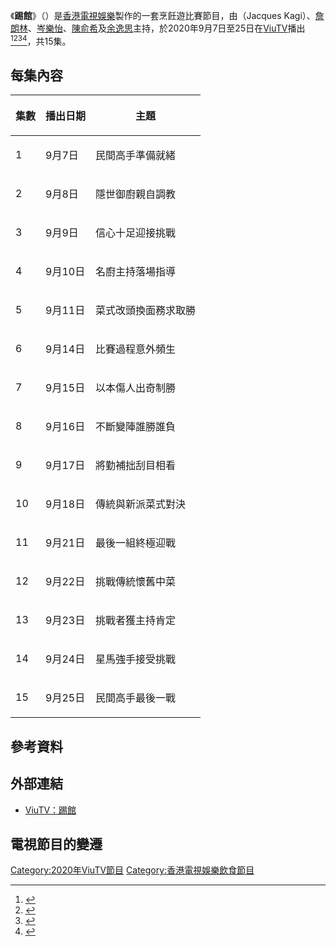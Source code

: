 {{电视节目信息框
| 名称 = 踢館
| 英文名称 = Kick Hall
| 图片 = Kick Hall ViuTV.jpg
| 格式 = 烹飪比賽
| 尺寸 = 
| 主持 = {{tsl|zh-yue|祈積奇}}、[[詹朗林|詹朗林]]、<br>[[岑樂怡|岑樂怡]]（第一至五集）、<br>[[陳俞希|陳俞希]]（第六至十集）、<br>[[余逸思|余逸思]]（第十一至十五集）
| 旁白 = [[朱晉傑|朱晉傑]]
| 国家 = {{HKG}}
| 语言 = [[粵語|粵語]]
| 集数 = 15
| 每集长度 = 30分鐘（含廣告）
| 製作年份 = 2020年7月
| 監製 = 楊偉業
| 導演 = 周　勳、朱慶權、<br>劉俊傑、何文廣
| 編審 = 羅世雄
| 外景 = {{HKG}}
| 制作公司 = [[香港電視娛樂|香港電視娛樂]]
| 电视网 = [[ViuTV|ViuTV]]
| 图像制式 = [[高清电视|高清电视]] [[1080i|1080i]]
| 播出国家 = {{HKG}}
| 开始 = {{start date|2020|09|07}}
| 结束 = {{start date|2020|09|25}}
| 播出时间 = 逢星期一至五 22:30-23:00
}}
《'''踢館'''》（{{lang-en|Kick Hall}}）是[[香港電視娛樂|香港電視娛樂]]製作的一套烹飪遊比賽節目，由{{tsl|zh-yue|祈積奇}}（Jacques Kagi）、[[詹朗林|詹朗林]]、[[岑樂怡|岑樂怡]]、[[陳俞希|陳俞希]]及[[余逸思|余逸思]]主持，於2020年9月7日至25日在[[ViuTV|ViuTV]]播出<ref>{{Cite web|title=【踢館】ViuTV藝人詹朗林疫情期間變廚神 意外獲得主持一職|url=https://www.hk01.com/即時娛樂/520724/|accessdate=2020-09-09|date=2020-09-07|last=賴家杰|work=香港01|language=zh-HK}}</ref><ref>{{Cite web|title=【踢館】民間高手彩兒做過TVB「御用護士」　IG常曬極吸睛水着照|url=https://www.hk01.com/即時娛樂/522864/|accessdate=2020-09-12|date=2020-09-12|last=陳栢宇|work=香港01|language=zh-HK}}</ref><ref>{{Cite web|title=ViuTV《踢館》餐廳合集！香港知名餐廳你去過幾多？|url=https://food.ulifestyle.com.hk/restaurant/news/detail/2750810/|accessdate=2020-09-14|date=2020-09-14|last=U Food|work=U Food|language=zh-HK}}</ref><ref>{{Cite web|title=ViuTV《踢館》歎5間高質中菜　米芝蓮麥奀雲吞麵、益新懷舊粵菜|url=https://www.hk01.com/食玩買/524207/|accessdate=2020-09-17|date=2020-09-17|last=許慧恩|work=香港01|language=zh-HK}}</ref>，共15集。

== 每集內容 ==
{| class="wikitable"
! 集數 !! 播出日期 !! 主題
|-
| 1 || 9月7日 || 民間高手準備就緒
|-
| 2 || 9月8日 || 隱世御廚親自調教
|-
| 3 || 9月9日 || 信心十足迎接挑戰
|-
| 4 || 9月10日 || 名廚主持落場指導
|-
| 5 || 9月11日 || 菜式改頭換面務求取勝
|-
| 6 || 9月14日 || 比賽過程意外頻生
|-
| 7 || 9月15日 || 以本傷人出奇制勝
|-
| 8 || 9月16日 || 不斷變陣誰勝誰負
|-
| 9 || 9月17日 || 將勤補拙刮目相看
|-
| 10 || 9月18日 || 傳統與新派菜式對決
|-
| 11 || 9月21日 || 最後一組終極迎戰
|-
| 12 || 9月22日 || 挑戰傳統懷舊中菜
|-
| 13 || 9月23日 || 挑戰者獲主持肯定
|-
| 14 || 9月24日 || 星馬強手接受挑戰
|-
| 15 || 9月25日 || 民間高手最後一戰
|}

== 參考資料 ==
{{reflist}}

== 外部連結 ==
* [https://viu.tv/encore/kick-hall ViuTV：踢館]

== 電視節目的變遷 ==
{{電視節目的變遷
| 電視台 = {{HKG}} [[ViuTV|ViuTV]]
| 播放檔次 = 星期一至五 22:30 - 23:00
| 上一節目 = [[貼身36|貼身36]]<br>（2020年8月17日 - 9月4日）
| 節目名稱 = 踢館<br>（2020年9月7日 - 9月25日）
| 下一節目 = [[玩·謝我阿婆|玩·謝我阿婆]]<br>（2020年9月28日 - 10月9日）
}}
{{2020年ViuTV實況娛樂}}
[[Category:2020年ViuTV節目|Category:2020年ViuTV節目]]
[[Category:香港電視娛樂飲食節目|Category:香港電視娛樂飲食節目]]